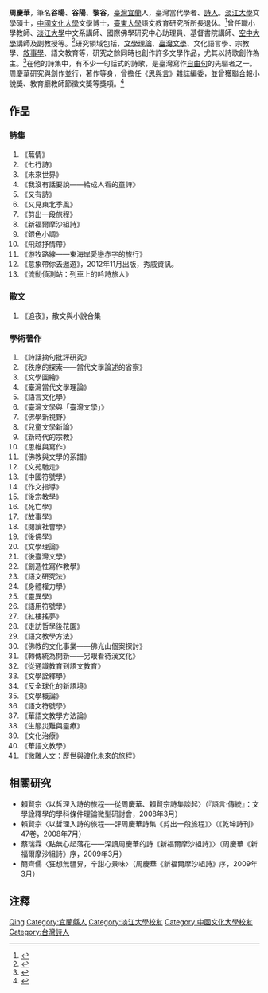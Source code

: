 '''周慶華'''{{BD|1957年|11月10日|||catIdx=}}，筆名'''谷暘'''、'''谷陽'''、'''黎谷'''，[[臺灣|臺灣]][[宜蘭縣|宜蘭]]人，臺灣當代學者、[[詩人|詩人]]。[[淡江大學|淡江大學]]文學碩士，[[中國文化大學|中國文化大學]]文學博士，[[臺東大學|臺東大學]]語文教育研究所所長退休。<ref>{{Cite web |url=http://epo.nttu.edu.tw/blog/files/21-1150-216745.php |title=國立臺東大學周慶華老師教學研究歷程 |access-date=2013-10-14 |archive-url=https://web.archive.org/web/20150409214252/http://epo.nttu.edu.tw/blog/files/21-1150-216745.php |archive-date=2015-04-09 |dead-url=yes }}</ref>曾任職小學教師、[[淡江大學|淡江大學]]中文系講師、國際佛學研究中心助理員、基督書院講師、[[空中大學|空中大學]]講師及副教授等。<ref>{{Cite web |url=http://isbn.ncl.edu.tw/NCL_ISBNNet/C00_index.php?PHPSESSID=oqbekm600620v7rjdgqhd4a9p3&Pfile=1744&KeepThis=true&TB_iframe=true&width=900&height=650 |title=彭正翔〈用寫作改變世界——周慶華教授〉 |accessdate=2013-10-12 |archive-date=2016-03-04 |archive-url=https://web.archive.org/web/20160304191526/http://isbn.ncl.edu.tw/NCL_ISBNNet/C00_index.php?PHPSESSID=oqbekm600620v7rjdgqhd4a9p3&Pfile=1744&KeepThis=true&TB_iframe=true&width=900&height=650 |dead-url=no }}</ref>研究領域包括，[[文學理論|文學理論]]、[[臺灣文學|臺灣文學]]、文化語言學、宗教學、[[敘事學|敘事學]]、語文教育等，研究之餘同時也創作許多文學作品，尤其以詩歌創作為主。<ref>{{Cite web |url=http://www.ycrc.com.tw/author.php?publisher=yangchih&search=JUU1JTkxJUE4JUU2JTg1JUI2JUU4JThGJUFG |title=揚智文化作者簡介 |accessdate=2013-10-14 |archive-date=2016-03-04 |archive-url=https://web.archive.org/web/20160304234138/http://www.ycrc.com.tw/author.php?publisher=yangchih&search=JUU1JTkxJUE4JUU2JTg1JUI2JUU4JThGJUFG |dead-url=no }}</ref>在他的詩集中，有不少一句話式的詩歌，是臺灣寫作[[自由句|自由句]]的先驅者之一。周慶華研究與創作並行，著作等身，曾擔任《[[思與言|思與言]]》雜誌編委，並曾獲[[聯合報|聯合報]]小說獎、教育廳教師節徵文獎等獎項。<ref>{{Cite web |url=https://db.nmtl.gov.tw/site4/s6/writerinfo?id=719 |title=臺灣作家作品目錄資料庫 |access-date=2021-12-31 |archive-date=2021-12-31 |archive-url=https://web.archive.org/web/20211231213137/https://db.nmtl.gov.tw/site4/s6/writerinfo?id=719 |dead-url=no }}</ref>

== 作品 ==
=== 詩集 ===
#《蕪情》
#《七行詩》
#《未來世界》
#《我沒有話要說——給成人看的童詩》
#《又有詩》
#《又見東北季風》
#《剪出一段旅程》
#《新福爾摩沙組詩》
#《銀色小調》
#《飛越抒情帶》
#《游牧路線——東海岸愛戀赤字的旅行》
#《意象帶你去遨遊》，2012年11月出版，秀威資訊。
#《流動偵測站：列車上的吟詩旅人》

=== 散文 ===
#《追夜》，散文與小說合集

=== 學術著作 ===
#《詩話摘句批評研究》
#《秩序的探索——當代文學論述的省察》
#《文學圖繪》
#《臺灣當代文學理論》
#《語言文化學》
#《臺灣文學與「臺灣文學」》
#《佛學新視野》
#《兒童文學新論》
#《新時代的宗教》
#《思維與寫作》
#《佛教與文學的系譜》
#《文苑馳走》
#《中國符號學》
#《作文指導》
#《後宗教學》
#《死亡學》
#《故事學》
#《閱讀社會學》
#《後佛學》
#《文學理論》
#《後臺灣文學》
#《創造性寫作教學》
#《語文研究法》
#《身體權力學》
#《靈異學》
#《語用符號學》
#《紅樓搖夢》
#《走訪哲學後花園》
#《語文教學方法》
#《佛教的文化事業——佛光山個案探討》
#《轉傳統為開新——另眼看待漢文化》
#《從通識教育到語文教育》
#《文學詮釋學》
#《反全球化的新語境》
#《文學概論》
#《語文符號學》
#《華語文教學方法論》
#《生態災難與靈療》
#《文化治療》
#《華語文教學》
#《微雕人文：歷世與渡化未來的旅程》

== 相關研究 ==
* 賴賢宗〈以哲理入詩的旅程──從周慶華、賴賢宗詩集談起〉（『語言‧傳統』：文學詮釋學的學科條件理論微型研討會，2008年3月）
* 賴賢宗〈以哲理入詩的旅程──評周慶華詩集《剪出一段旅程》〉（《乾坤詩刊》47卷，2008年7月）
* 蔡瑞霖〈點無心起落花——深讀周慶華的詩《新福爾摩沙組詩》〉（周慶華《新福爾摩沙組詩》序，2009年3月）
* 簡齊儒〈狂想無疆界，辛甜心景味〉（周慶華《新福爾摩沙組詩》序，2009年3月）

== 注釋 ==
{{reflist}}

{{Authority control}}
{{DEFAULTSORT:Zhou周}}
[[Category:周姓|Qing]]
[[Category:宜蘭縣人|Category:宜蘭縣人]]
[[Category:淡江大學校友|Category:淡江大學校友]]
[[Category:中國文化大學校友|Category:中國文化大學校友]]
[[Category:台灣詩人|Category:台灣詩人]]